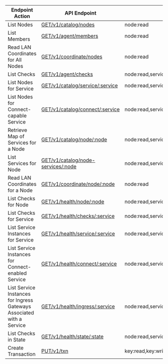 | Endpoint Action      | API Endpoint           | Access Level   | Note   |
| -------------------- | ---------------------- | -------------- | ------ |
List Nodes|[GET/v1/catalog/nodes](https://www.consul.io/api-docs/catalog#list-nodes)|node:read|
List Members|[GET/v1/agent/members](https://www.consul.io/api-docs/agent#list-members)|node:read|
Read LAN Coordinates for All Nodes|[GET/v1/coordinate/nodes](https://www.consul.io/api-docs/coordinate#read-lan-coordinates-for-all-nodes)|node:read|
List Checks|[GET/v1/agent/checks](https://www.consul.io/api-docs/agent/check#list-checks)|node:read,service:read|
List Nodes for Service|[GET/v1/catalog/service/:service](https://www.consul.io/api-docs/catalog#list-nodes-for-service)|node:read,service:read|
List Nodes for Connect-capable Service|[GET/v1/catalog/connect/:service](https://www.consul.io/api-docs/catalog#list-nodes-for-connect-capable-service)|node:read,service:read|
Retrieve Map of Services for a Node|[GET/v1/catalog/node/:node](https://www.consul.io/api-docs/catalog#retrieve-map-of-services-for-a-node)|node:read,service:read|
List Services for Node|[GET/v1/catalog/node-services/:node](https://www.consul.io/api-docs/catalog#list-services-for-node)|node:read,service:read|
Read LAN Coordinates for a Node|[GET/v1/coordinate/node/:node](https://www.consul.io/api-docs/coordinate#read-lan-coordinates-for-a-node)|node:read|
List Checks for Node|[GET/v1/health/node/:node](https://www.consul.io/api-docs/health#list-checks-for-node)|node:read,service:read|
List Checks for Service|[GET/v1/health/checks/:service](https://www.consul.io/api-docs/health#list-checks-for-service)|node:read,service:read|
List Service Instances for Service|[GET/v1/health/service/:service](https://www.consul.io/api-docs/health#list-nodes-for-service)|node:read,service:read|
List Service Instances for Connect-enabled Service|[GET/v1/health/connect/:service](https://www.consul.io/api-docs/health#list-service-instances-for-connect-enabled-service)|node:read,service:read|
List Service Instances for Ingress Gateways Associated with a Service|[GET/v1/health/ingress/:service](https://www.consul.io/api-docs/health#list-service-instances-for-ingress-gateways-associated-with-a-service)|node:read,service:read|
List Checks in State|[GET/v1/health/state/:state](https://www.consul.io/api-docs/health#list-checks-in-state)|node:read,service:read|
Create Transaction|[PUT/v1/txn](https://www.consul.io/api-docs/txn#create-transaction)|key:read,key:write,node:read,node:write,service:read,service:write|
